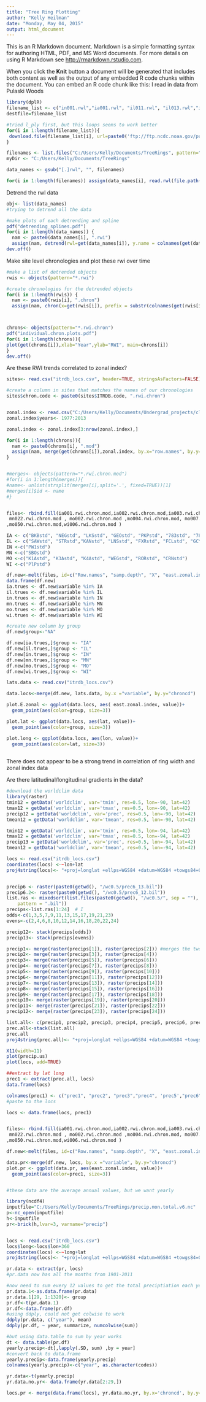 ```yaml
---
title: "Tree Ring Plotting"
author: "Kelly Heilman"
date: "Monday, May 04, 2015"
output: html_document
---
```


This is an R Markdown document. Markdown is a simple formatting syntax for authoring HTML, PDF, and MS Word documents. For more details on using R Markdown see <http://rmarkdown.rstudio.com>.

When you click the **Knit** button a document will be generated that includes both content as well as the output of any embedded R code chunks within the document. You can embed an R code chunk like this:
I read in data from Pulaski Woods
```r
library(dplR)
filename_list <- c("in001.rwl","ia001.rwl", "il011.rwl", "il013.rwl","ia005.rwl", "ia002.rwl", "mo004.rwl", "il010.rwl", "ia023.rwl", "ia012.rwl", "ia003.rwl", "il009.rwl", "mo002.rwl", "mo007.rwl", "il014.rwl", "ia004.rwl","ia015.rwl", "mn022.rwl", "ia026.rwl", "ia030.rwl", "il008.rwl", "ia021.rwl", "il001.rwl", "ia024.rwl", "mo018.rwl", "wi006.rwl", "mo050.rwl", "mi016.rwl", "mo015.rwl")
destfile=filename_list

#tried l_ply first, but this loops seems to work better
for(i in 1:length(filename_list)){
 download.file(filename_list[i], url=paste0('ftp://ftp.ncdc.noaa.gov/pub/data/paleo/treering/measurements/northamerica/usa/', filename_list[i]), method="auto", quiet = FALSE, mode = "w",cacheOK = TRUE)
}

filenames <- list.files("C:/Users/Kelly/Documents/TreeRings", pattern="*.rwl", full.names=FALSE)
myDir <- "C:/Users/Kelly/Documents/TreeRings" 

data_names <- gsub("[.]rwl", "", filenames) 

for(i in 1:length(filenames)) assign(data_names[i], read.rwl(file.path(myDir, filenames[i])))
```
Detrend the rwl data
```r
obj<- list(data_names)
#trying to detrend all the data

#make plots of each detrending and spline
pdf("detrending_splines.pdf")
for(i in 1:length(data_names)) {
  nam <- paste0(data_names[i], ".rwi")
  assign(nam, detrend(rwl=get(data_names[i]), y.name = colnames(get(data_names[i])), make.plot = TRUE,method = "Spline" ))}
dev.off()

```

Make site level chronologies and plot these rwi over time
```r
#make a list of detrended objects
rwis <- objects(pattern="*.rwi")

#create chronologies for the detrended objects
for(i in 1:length(rwis)) {
  nam <- paste0(rwis[i], ".chron")
  assign(nam, chron(x=get(rwis[i]), prefix = substr(colnames(get(rwis[i]))[1],1,3)))}



chrons<- objects(pattern="*.rwi.chron")
pdf("individual.chron.plots.pdf")
for(i in 1:length(chrons)){
plot(get(chrons[i]),xlab="Year",ylab="RWI", main=chrons[i])
}
dev.off()
```


Are these RWI trends correlated to zonal index?
```r
sites<- read.csv("itrdb_locs.csv", header=TRUE, stringsAsFactors=FALSE)

#create a column in sites that matches the names of our chronologies
sites$chron.code <- paste0(sites$ITRDB.code, ".rwi.chron") 


zonal.index <- read.csv("C:/Users/Kelly/Documents/Undergrad_projects/clim-analysis/geopthgt1980_2013.csv")
zonal.index$years<- 1977:2013

zonal.index <- zonal.index[3:nrow(zonal.index),]

for(i in 1:length(chrons)){
  nam <- paste0(chrons[i], ".mod")
  assign(nam, merge(get(chrons[i]),zonal.index, by.x="row.names", by.y="years"))
}


#merges<- objects(pattern="*.rwi.chron.mod")
#for(i in 1:length(merges)){
#name<- unlist(strsplit(merges[i],split='.', fixed=TRUE))[1]
#merges[i]$id <- name
#}


files<- rbind.fill(ia001.rwi.chron.mod,ia002.rwi.chron.mod,ia003.rwi.chron.mod,ia004.rwi.chron.mod,ia005.rwi.chron.mod ,ia012.rwi.chron.mod, ia015.rwi.chron.mod,ia021.rwi.chron.mod, ia023.rwi.chron.mod,ia024.rwi.chron.mod , ia026.rwi.chron.mod,ia030.rwi.chron.mod,il001.rwi.chron.mod, il008.rwi.chron.mod, il009.rwi.chron.mod ,il010.rwi.chron.mod ,il011.rwi.chron.mod,il013.rwi.chron.mod,il014.rwi.chron.mod,in001.rwi.chron.mod,    
 mn022.rwi.chron.mod , mo002.rwi.chron.mod ,mo004.rwi.chron.mod, mo007.rwi.chron.mod,mo015.rwi.chron.mod, mo018.rwi.chron.mod    
,mo050.rwi.chron.mod,wi006.rwi.chron.mod )    

IA <- c("BKBstd", "NEGstd", "LKSstd", "GEOstd", "PKPstd", "783std", "782std", "788std", "648std", "464std", "649std", "WPHstd")
IL <- c("SAWstd", "STRstd","KANstd", "LNSstd", "FXRstd", "FCLstd", "GCYstd")
IN <-c("PW1std")
MN <-c("SBOstd")
MO <-c("K1Astd", "K3Astd", "K4Astd", "WEGstd", "RORstd", "CRNstd")
WI <-c("PlPstd")

df.new<-melt(files, id=c("Row.names", "samp.depth", "X", "east.zonal.index", "hemispheric.zonal.index", "west.zonal.index"))
data.frame(df.new)
ia.trues <- df.new$variable %in% IA
il.trues <- df.new$variable %in% IL
in.trues <- df.new$variable %in% IN
mn.trues <- df.new$variable %in% MN
mo.trues <- df.new$variable %in% MO
wi.trues <- df.new$variable %in% WI

#create new column by group
df.new$group<-"NA"

df.new[ia.trues,]$group <- "IA"
df.new[il.trues,]$group <- "IL"
df.new[in.trues,]$group <- "IN"
df.new[mn.trues,]$group <- "MN"
df.new[mo.trues,]$group <- "MO"
df.new[wi.trues,]$group <- "WI"

lats.data <- read.csv("itrdb_locs.csv")

data.locs<-merge(df.new, lats.data, by.x ="variable", by.y="chroncd")

plot.E.zonal <- ggplot(data.locs, aes( east.zonal.index, value))+
  geom_point(aes(color=group, size=3))

plot.lat <- ggplot(data.locs, aes(lat, value))+
  geom_point(aes(color=group, size=3))

plot.long <- ggplot(data.locs, aes(lon, value))+
  geom_point(aes(color=lat, size=3))
      
```
There does not appear to be a strong trend in correlation of ring width and zonal index data



Are there latitudinal/longitudinal gradients in the data?
```r
#download the worldclim data
library(raster)
tmin12 = getData('worldclim', var='tmin', res=0.5, lon=-90, lat=42)
tmax12 = getData('worldclim', var='tmax', res=0.5, lon=-90, lat=42)
precip12 = getData('worldclim', var='prec', res=0.5, lon=-90, lat=42)
tmean12 = getData('worldclim', var='tmean', res=0.5, lon=-90, lat=42)

tmin12 = getData('worldclim', var='tmin', res=0.5, lon=-94, lat=42)
tmax12 = getData('worldclim', var='tmax', res=0.5, lon=-94, lat=42)
precip13 = getData('worldclim', var='prec', res=0.5, lon=-94, lat=42)
tmean12 = getData('worldclim', var='tmean', res=0.5, lon=-94, lat=42)

locs <- read.csv("itrdb_locs.csv")
coordinates(locs) <-~lon+lat
proj4string(locs)<- "+proj=longlat +ellps=WGS84 +datum=WGS84 +towgs84=0,0,0"


precip6 <- raster(paste0(getwd(), "/wc0.5/prec6_13.bil"))
precip6.2<- raster(paste0(getwd(), "/wc0.5/prec6_12.bil"))
list.ras <- mixedsort(list.files(paste0(getwd(), "/wc0.5/", sep = ""), full.names = T, 
    pattern = ".bil"))
precips<-list.ras[1:24]  # I
odds<-c(1,3,5,7,9,11,13,15,17,19,21,23)
evens<-c(2,4,6,8,10,12,14,16,18,20,22,24)

precip12<- stack(precips[odds])
precip13<- stack(precips[evens])

precip1<- merge(raster(precips[1]), raster(precips[2])) #merges the two rasters together into 1
precip2<- merge(raster(precips[3]), raster(precips[4])) 
precip3<- merge(raster(precips[5]), raster(precips[6])) 
precip4<- merge(raster(precips[7]), raster(precips[8])) 
precip5<- merge(raster(precips[9]), raster(precips[10])) 
precip6<- merge(raster(precips[11]), raster(precips[12])) 
precip7<- merge(raster(precips[13]), raster(precips[14])) 
precip8<- merge(raster(precips[15]), raster(precips[16])) 
precip9<- merge(raster(precips[17]), raster(precips[18])) 
precip10<- merge(raster(precips[19]), raster(precips[20])) 
precip11<- merge(raster(precips[21]), raster(precips[22])) 
precip12<- merge(raster(precips[23]), raster(precips[24])) 

list.all<- c(precip1, precip2, precip3, precip4, precip5, precip6, precip7, precip8, precip9, precip10, precip11, precip12)
prec.all<-stack(list.all)
prec.all
proj4string(prec.all)<- "+proj=longlat +ellps=WGS84 +datum=WGS84 +towgs84=0,0,0"

X11(width=11)
plot(precip.us)
plot(locs, add=TRUE)

##extract by lat long
prec1 <- extract(prec.all, locs)
data.frame(locs)

colnames(prec1) <- c("prec1", "prec2", "prec3","prec4", 'prec5',"prec6", "prec7", "prec8", "prec9", "prec10", "prec11", "prec12")
#paste to the locs

locs <- data.frame(locs, prec1)


files<- rbind.fill(ia001.rwi.chron.mod,ia002.rwi.chron.mod,ia003.rwi.chron.mod,ia004.rwi.chron.mod,ia005.rwi.chron.mod ,ia012.rwi.chron.mod, ia015.rwi.chron.mod,ia021.rwi.chron.mod, ia023.rwi.chron.mod,ia024.rwi.chron.mod , ia026.rwi.chron.mod,ia030.rwi.chron.mod,il001.rwi.chron.mod, il008.rwi.chron.mod, il009.rwi.chron.mod ,il010.rwi.chron.mod ,il011.rwi.chron.mod,il013.rwi.chron.mod,il014.rwi.chron.mod,in001.rwi.chron.mod,    
 mn022.rwi.chron.mod , mo002.rwi.chron.mod ,mo004.rwi.chron.mod, mo007.rwi.chron.mod,mo015.rwi.chron.mod, mo018.rwi.chron.mod    
,mo050.rwi.chron.mod,wi006.rwi.chron.mod )   

df.new<-melt(files, id=c("Row.names", "samp.depth", "X", "east.zonal.index", "hemispheric.zonal.index", "west.zonal.index"))

data.pr<-merge(df.new, locs, by.x ="variable", by.y="chroncd")
plot.pr <- ggplot(data.pr, aes(east.zonal.index, value))+
  geom_point(aes(color=prec1, size=3))


#these data are the average annual values, but we want yearly
```

```r
library(ncdf4)
inputfile="C:/Users/Kelly/Documents/TreeRings/precip.mon.total.v6.nc"
p<-nc_open(inputfile)
h<-inputfile
pr<-brick(h,lvar=3, varname="precip")


locs <- read.csv("itrdb_locs.csv")
locs$long<-locs$lon+360
coordinates(locs) <-~long+lat
proj4string(locs)<- "+proj=longlat +ellps=WGS84 +datum=WGS84 +towgs84=0,0,0"

pr.data <- extract(pr, locs)
#pr.data now has all the months from 1901-2011

#now need to sum every 12 values to get the total preciptiation each year
pr.data.1<-as.data.frame(pr.data)
pr.data.1[29, 1:1320]<- group
pr.df<-t(pr.data.1)
pr.df<-data.frame(pr.df)
#using ddply, could not get colwise to work
ddply(pr.data, c("year"), mean)
ddply(pr.df, ~ year, summarize, numcolwise(sum))

#but using data.table to sum by year works
dt <- data.table(pr.df)
yearly.precip<-dt[,lapply(.SD, sum) ,by = year]
#convert back to data.frame
yearly.precip<-data.frame(yearly.precip)
colnames(yearly.precip)<-c("year", as.character(codes))

yr.data<-t(yearly.precip)
yr.data.no.yr<- data.frame(yr.data[2:29,])

locs.pr <- merge(data.frame(locs), yr.data.no.yr, by.x='chroncd', by.y=0)
```
